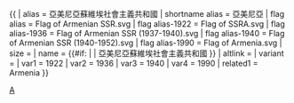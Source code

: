 {{ {{{1<noinclude>
|country showdata
</noinclude>}}}
| alias = 亞美尼亞蘇維埃社會主義共和國
| shortname alias = 亞美尼亞
| flag alias = Flag of Armenian SSR.svg
| flag alias-1922 = Flag of SSRA.svg
| flag alias-1936 = Flag of Armenian SSR (1937-1940).svg
| flag alias-1940 = Flag of Armenian SSR (1940-1952).svg
| flag alias-1990 = Flag of Armenia.svg
| size = {{{size|}}}
| name = {{#if: {{{name|}}} | {{{name|}}} | 亞美尼亞蘇維埃社會主義共和國 }}
| altlink = {{{altlink|}}}
| variant = {{{variant|}}}
<noinclude>
| var1 = 1922
| var2 = 1936
| var3 = 1940
| var4 = 1990
| related1 = Armenia
</noinclude>
}}<noinclude>
[[Category:已不存在國家資料模板|A]]
</noinclude>